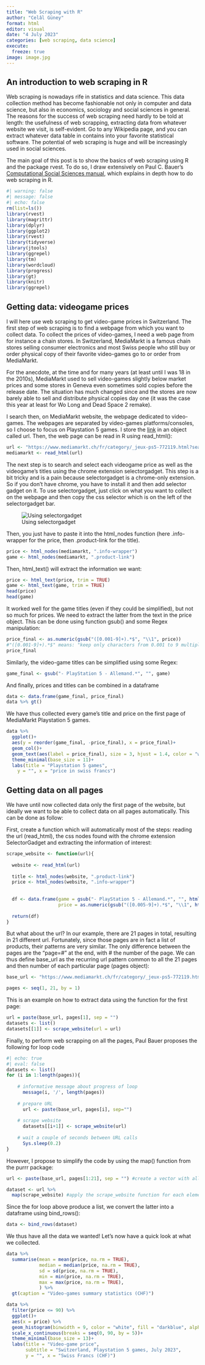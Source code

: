 ```yaml
---
title: "Web Scraping with R"
author: "Celâl Güney"
format: html
editor: visual
date: "4 July 2023"
categories: [web scraping, data science]
execute: 
  freeze: true
image: image.jpg
---
```


## An introduction to web scraping in R

Web scraping is nowadays rife in statistics and data science. This data collection method has become fashionable not only in computer and data science, but also in economics, sociology and social sciences in general. The reasons for the success of web scraping need hardly to be told at length: the usefulness of web scrapping, extracting data from whatever website we visit, is self-evident. Go to any Wikipedia page, and you can extract whatever data table in contains into your favorite statistical software. The potential of web scraping is huge and will be increasingly used in social sciences.

The main goal of this post is to show the basics of web scraping using R and the package rvest. To do so, I draw extensively on Paul C. Bauer's [Computational Social Sciences manual](https://bookdown.org/paul/2021_computational_social_science/data-collection-web-screen-scraping.html), which explains in depth how to do web scraping in R.

```r
#| warning: false
#| message: false
#| echo: false
rm(list=ls())
library(rvest)
library(magrittr)
library(dplyr)
library(ggplot2)
library(rvest)
library(tidyverse)
library(jtools)
library(ggrepel)
library(tm)
library(wordcloud)
library(progress)
library(gt)
library(knitr)
library(ggrepel)
```

## Getting data: videogame prices

I will here use web scraping to get video-game prices in Switzerland. The first step of web scraping is to find a webpage from which you want to collect data. To collect the prices of video-games, I need a web page from for instance a chain stores. In Switzerland, MediaMarkt is a famous chain stores selling consumer electronics and most Swiss people who still buy or order physical copy of their favorite video-games go to or order from MediaMarkt.

For the anecdote, at the time and for many years (at least until I was 18 in the 2010s), MediaMarkt used to sell video-games slightly below market prices and some stores in Geneva even sometimes sold copies before the release date. The situation has much changed since and the stores are now barely able to sell and distribute physical copies day one (it was the case this year at least for Wo Long and Dead Space 2 remake).

I search then, on MediaMarkt website, the webpage dedicated to video-games. The webpages are separated by video-games platforms/consoles, so I choose to focus on Playstation 5 games. I store the [link](https://www.mediamarkt.ch/fr/category/_jeux-ps5-772119.html) in an object called url. Then, the web page can be read in R using read_html():

```r
url <- "https://www.mediamarkt.ch/fr/category/_jeux-ps5-772119.html?searchParams=&sort=&view=PRODUCTGRID&page=1"
mediamarkt <- read_html(url)
```

The next step is to search and select each videogame price as well as the videogame's titles using the chrome extension selectorgadget. This step is a bit tricky and is a pain because selectorgadget is a chrome-only extension. So if you don't have chrome, you have to install it and then add selector gadget on it. To use selectorgadget, just click on what you want to collect on the webpage and then copy the css selector which is on the left of the selectorgadget bar.

![Using selectorgadget](imagemediamarkt.png){fig-align="center"}

Then, you just have to paste it into the html_nodes function (here .info-wrapper for the price, then .product-link for the title).

```r
price <- html_nodes(mediamarkt, ".info-wrapper")
game <- html_nodes(mediamarkt, ".product-link")
```

Then, html_text() will extract the information we want:

```r
price <- html_text(price, trim = TRUE)
game <- html_text(game, trim = TRUE)
head(price)
head(game)
```

It worked well for the game titles (even if they could be simplified), but not so much for prices. We need to extract the latter from the text in the price object. This can be done using function gsub() and some Regex manipulation:

```r
price_final <- as.numeric(gsub("([0.001-9]+).*$", "\\1", price))
#"([0.001-9]+).*$" means: "keep only characters from 0.001 to 9 multiple times" it will thus extract the number from the character list we got with html_text()
price_final
```

Similarly, the video-game titles can be simplified using some Regex:

```r
game_final <- gsub("- PlayStation 5 - Allemand.*", "", game)
```

And finally, prices and titles can be combined in a dataframe

```r
data <- data.frame(game_final, price_final)
data %>% gt()
```

We have thus collected every game's title and price on the first page of MediaMarkt Playstation 5 games.

```r
data %>% 
  ggplot()+
  aes(y = reorder(game_final, -price_final), x = price_final)+
  geom_col()+
  geom_text(aes(label = price_final), size = 3, hjust = 1.4, color = "white")+
  theme_minimal(base_size = 11)+
  labs(title = "Playstation 5 games",
    y = "", x = "price in swiss francs")
```

## Getting data on all pages

We have until now collected data only the first page of the website, but ideally we want to be able to collect data on all pages automatically. This can be done as follow:

First, create a function which will automatically most of the steps: reading the url (read_html), the css nodes found with the chrome extension SelectorGadget and extracting the information of interest:

```r

scrape_website <- function(url){
  
  website <- read_html(url)
  
  title <- html_nodes(website, ".product-link")
  price <- html_nodes(website, ".info-wrapper")
  
  
  df <- data.frame(game = gsub("- PlayStation 5 - Allemand.*", "", html_text(title, trim = TRUE)),
                   price = as.numeric(gsub("([0.005-9]+).*$", "\\1", html_text(price, trim = TRUE))))
  
  return(df)
}
```

But what about the url? In our example, there are 21 pages in total, resulting in 21 different url. Fortunately, since those pages are in fact a list of products, their patterns are very similar. The only difference between the pages are the "page=#" at the end, with \# the number of the page. We can thus define base_url as the recurring url pattern common to all the 21 pages and then number of each particular page (pages object):

```r
base_url <- "https://www.mediamarkt.ch/fr/category/_jeux-ps5-772119.html?searchParams=&sort=&view=PRODUCTGRID&page="

pages <- seq(1, 21, by = 1)
```

This is an example on how to extract data using the function for the first page:

```r
url = paste(base_url, pages[1], sep = "")
datasets <- list()
datasets[[1]] <- scrape_website(url = url)
```

Finally, to perform web scrapping on all the pages, Paul Bauer proposes the following for loop code

```r
#| echo: true
#| eval: false
datasets <- list()
for (i in 1:length(pages)){
  
    # informative message about progress of loop
      message(i, '/', length(pages))
  
    # prepare URL
      url <- paste(base_url, pages[i], sep="")
      
    # scrape website
      datasets[[i+1]] <- scrape_website(url)
      
    # wait a couple of seconds between URL calls
      Sys.sleep(0.2)
}
```

However, I propose to simplify the code by using the map() function from the purrr package:

```r
url <- paste(base_url, pages[1:21], sep = "") #create a vector with all the pages url

dataset <- url %>% 
  map(scrape_website) #apply the scrape_website function for each element of the url vector

```

Since the for loop above produce a list, we convert the latter into a dataframe using bind_rows():

```r
data <- bind_rows(dataset)
```

We thus have all the data we wanted! Let's now have a quick look at what we collected.

```r
data %>% 
  summarise(mean = mean(price, na.rm = TRUE),
            median = median(price, na.rm = TRUE),
            sd = sd(price, na.rm = TRUE),
            min = min(price, na.rm = TRUE),
            max = max(price, na.rm = TRUE),
            ) %>% 
  gt(caption = "Video-games summary statistics (CHF)")
```

```r
data %>% 
  filter(price <= 90) %>% 
  ggplot()+
  aes(x = price) %>% 
  geom_histogram(binwidth = 9, color = "white", fill = "darkblue", alpha = 0.8)+
  scale_x_continuous(breaks = seq(0, 90, by = 5))+
  theme_minimal(base_size = 13)+
  labs(title = "Video-game price",
       subtitle = "Switzerland, Playstation 5 games, July 2023",
       y = "", x = "Swiss Francs (CHF)")
```
